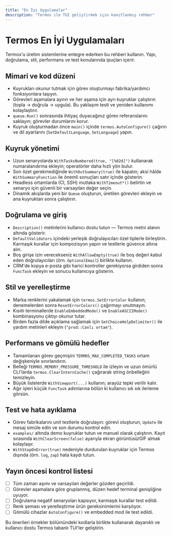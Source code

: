 ```yaml
---
title: "En İyi Uygulamalar"
description: "Termos ile TUI geliştirmek için kanıtlanmış rehber"
---
```


# Termos En İyi Uygulamaları

Termos'u üretim sistemlerine entegre ederken bu rehberi kullanın. Yapı, doğrulama, stil, performans ve test konularında ipuçları içerir.

## Mimari ve kod düzeni

- Kuyrukları okunur tutmak için görev oluşturmayı fabrika/yardımcı fonksiyonlara taşıyın.
- Görevleri aşamalara ayırın ve her aşama için ayrı kuyruklar çalıştırın (topla → doğrula → uygula). Bu yaklaşım testi ve yeniden kullanımı kolaylaştırır.
- `queue.Run()` sonrasında ihtiyaç duyacağınız görev referanslarını saklayın; görevler durumlarını korur.
- Kuyruk oluşturmadan önce `main()` içinde `termos.AutoConfigure()` çağırın ve dil ayarlarını (`SetDefaultLanguage`, `SetLanguage`) yapın.

## Kuyruk yönetimi

- Uzun senaryolarda `WithTasksNumbered(true, "[%02d]")` kullanarak numaralandırma ekleyin; operatörler daha hızlı yön bulur.
- Son özet gerekmediğinde `WithOutSummary(true)` ile kapatın; aksi hâlde `WithSummaryFunction` ile önemli sonuçları satır içinde gösterin.
- Headless ortamlarda (CI, SSH) mutlaka `WithTimeout*()` belirtin ve senaryo için güvenli bir varsayılan değer seçin.
- Dinamik akışlarda yeni bir `Queue` oluşturun, üretilen görevleri ekleyin ve ana kuyruktan sonra çalıştırın.

## Doğrulama ve giriş

- `Description()` metinlerini kullanıcı dostu tutun — Termos metni alanın altında gösterir.
- `DefaultValidators` içindeki yerleşik doğrulayıcıları özel tiplerle birleştirin. Karmaşık kurallar için kompozisyon yapın ve testlerle güvence altına alın.
- Boş girişe izin verecekseniz `WithAllowEmpty(true)` ile boş değeri kabul eden doğrulayıcıları (örn. `OptionalEmail`) birlikte kullanın.
- CRM'de kopya e-posta gibi harici kontroller gerekiyorsa girdiden sonra `FuncTask` ekleyin ve sonucu kullanıcıya gösterin.

## Stil ve yerelleştirme

- Marka renklerini yakalamak için `termos.SetErrorColor` kullanın; denemelerden sonra `ResetErrorColors()` çağırmayı unutmayın.
- Kısıtlı terminallerde `EnableEmbeddedMode()` ve `EnableASCIIMode()` kombinasyonu çıktıyı okunur tutar.
- Birden fazla dilde açıklama sağlamak için `SetChoiceHelpDelimiter()` ile yardım metinleri ekleyin (`"prod::Canlı ortam"`).

## Performans ve gömülü hedefler

- Tamamlanan görev geçmişini `TERMOS_MAX_COMPLETED_TASKS` ortam değişkeniyle sınırlandırın.
- Belleği `TERMOS_MEMORY_PRESSURE_THRESHOLD` ile izleyin ve uzun ömürlü CLI'larda `termos.ClearInternCache()` çağırarak string önbelleğini temizleyin.
- Büyük listelerde `WithViewport(...)` kullanın; arayüz tepki verilir kalır.
- Ağır işleri küçük `FuncTask` adımlarına bölün ki kullanıcı sık sık ilerleme görsün.

## Test ve hata ayıklama

- Görev fabrikalarını unit testlerle doğrulayın: görevi oluşturun, `Update` ile mesaj simüle edin ve son durumu kontrol edin.
- `examples/` altında demo kuyruklar tutun ve manuel olarak çalıştırın. Kayıt sırasında `WithClearScreen(false)` ayarıyla ekran görüntüsü/GIF almak kolaylaşır.
- `WithStopOnError(true)` nedeniyle durdurulan kuyruklar için Termos dışında (örn. `log`, `zap`) hata kaydı tutun.

## Yayın öncesi kontrol listesi

- [ ] Tüm zaman aşımı ve varsayılan değerler gözden geçirildi.
- [ ] Görevler aşamalara göre gruplanmış, düzen hedef terminal genişliğine uyuyor.
- [ ] Doğrulama negatif senaryoları kapsıyor, karmaşık kurallar test edildi.
- [ ] Renk şeması ve yerelleştirme ürün gereksinimlerini karşılıyor.
- [ ] Gömülü cihazlar `AutoConfigure()` ve embedded mod ile test edildi.

Bu önerileri örnekler bölümündeki kodlarla birlikte kullanarak dayanıklı ve kullanıcı dostu Termos tabanlı TUI'ler geliştirin.
